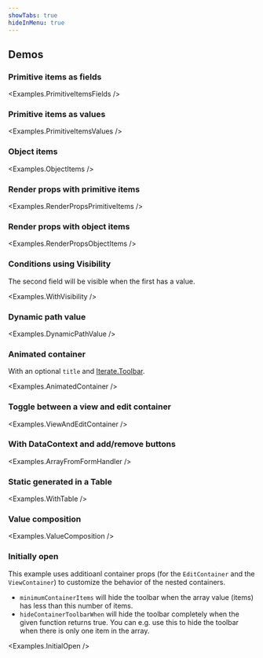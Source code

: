 ```yaml
---
showTabs: true
hideInMenu: true
---
```



## Demos

### Primitive items as fields

<Examples.PrimitiveItemsFields />

### Primitive items as values

<Examples.PrimitiveItemsValues />

### Object items

<Examples.ObjectItems />

### Render props with primitive items

<Examples.RenderPropsPrimitiveItems />

### Render props with object items

<Examples.RenderPropsObjectItems />

### Conditions using Visibility

The second field will be visible when the first has a value.

<Examples.WithVisibility />

### Dynamic path value

<Examples.DynamicPathValue />

### Animated container

With an optional `title` and [Iterate.Toolbar](/uilib/extensions/forms/Iterate/Toolbar/).

<Examples.AnimatedContainer />

### Toggle between a view and edit container

<Examples.ViewAndEditContainer />

### With DataContext and add/remove buttons

<Examples.ArrayFromFormHandler />

### Static generated in a Table

<Examples.WithTable />

### Value composition

<Examples.ValueComposition />

### Initially open

This example uses additioanl container props (for the `EditContainer` and the `ViewContainer`) to customize the behavior of the nested containers.

- `minimumContainerItems` will hide the toolbar when the array value (items) has less than this number of items.
- `hideContainerToolbarWhen` will hide the toolbar completely when the given function returns true. You can e.g. use this to hide the toolbar when there is only one item in the array.

<Examples.InitialOpen />
